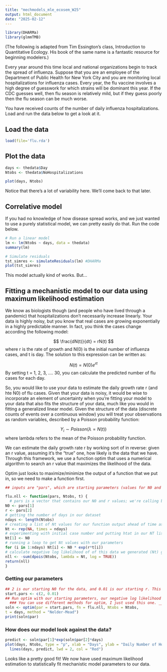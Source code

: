 ```yaml
---
title: "mechmodels_mle_ecosem_W25"
output: html_document
date: "2025-02-12"
---
```




```r
library(DHARMa)
library(glmmTMB)
```

(The following is adapted from Tim Essington's class, Introduction to Quantitative Ecology. His book of the same name is a fantastic resource for beginning modelers.)

Every year around this time local and national organizations begin to track the spread of influenza.  Suppose that you are an employee of the Department of Public Health for New York City and you are monitoring local hospitalizations for influenza cases. Every year, the flu vaccine involves a high degree of guesswork for which strains will be dominant this year. If the CDC guesses well, then flu season is relatively mild, but if they guess poorly then the flu season can be much worse.

You have received counts of the number of daily influenza hospitalizations. Load and run the data below to get a look at it.

## Load the data
```r
load(file='flu.rda')
```

## Plot the data
```r
days <- thedata$Day
Ntobs <- thedata$NoHospitalizations

plot(days, Ntobs)
```
Notice that there's a lot of variability here. We'll come back to that later. 

## Correlative model

If you had no knowledge of how disease spread works, and we just wanted to use a purely statistical model, we can pretty easily do that. Run the code below. 
```r
# Run a linear model
lm <- lm(Ntobs ~ days, data = thedata)
summary(lm)

# Simulate residuals
tst_simres <- simulateResiduals(lm) #DHARMa
plot(tst_simres)

```
This model actually kind of works. But...

## Fitting a mechanistic model to our data using maximum likelihood estimation

We know as biologists though (and people who have lived through a pandemic) that hospitalizations don't necessarily increase linearly. Your data is highly noisy, but you know that real cases are growing exponentially in a highly predictable manner.  In fact, you think the cases change according the following model:

$$
\frac{dN(t)}{dt} = rN(t)
$$
where r is the rate of growth and N(0) is the initial number of influenza cases, and t is day.  The solution to this expression can be written as:

$$
N(t) = N(0)e^{rt}
$$
By setting t = 1, 2, 3, .... 30, you can calculate the predicted number of flu cases for each day. 

So, you would like to use your data to estimate the daily growth rate r (and hte N0) of flu cases. Given that your data is noisy, it would be wise to incorporate an element of uncertainty when you're fitting your model to your data that also fits the structure of your data, much like you would in fitting a generalized linear model. Given the structure of the data (discrete counts of events over a continuous window) you will treat your observations as random variables, described by a Poisson probability function:

$$
Y_i \sim Poisson(\lambda = N(t))
$$
where lambda refers to the mean of the Poisson probability function.


We can estimate the daily growth rate r by working sort of in reverse: given an r value, assuming it's the "true" one, how likely is the data that we have. Through this framework, we use a function optim that uses a numerical algorithm to search an r value that maximizes the likelihood of the data. 

Optim just looks to maximize/minimize the output of a function that we put in, so we need to make a function first.  

```r
## inputs are "pars", which are starting parameters (values for N0 and r) and following parameters that optim will put in; "Ntobs", which is our data, and "t" or_____________________________

flu.nll <- function(pars, Ntobs, t) {
  # pars is a vector that contains our N0 and r values; we're calling both and putting them into variables
N0 <- pars[1]
r <- pars[2]
# getting the number of days in our dataset
ndays <- length(Ntobs)
# creating a list of Nt values for our function output ahead of time as it makes the algorithm go faster
Nt <- rep(NA, times = ndays)
# experimenting with initial case number and putting htat in our NT list
Nt[1] <- N0
# running a loop to get Nt values with our parameters
for (i in 1:ndays) Nt[i] <- N0 * exp(r*t[i])
# calculate negative log likelihood of of this data we generated (Nt) given our data (Ntobs)
nll <- -sum(dpois(Ntobs, lambda = Nt, log = TRUE))
return(nll)
}

```

### Getting our parameters
```r
## 2 is our starting N0 for the data, and 0.01 is our starting r. This seems reasonable given what the data looks like.
start.pars <- c(2, 0.01)
## Run optim with our starting parameters, our negative log likelihood function, and our data to get parameters
  ### You can use different methods for optim, I just used this one. _________________________
soln <- optim(par = start.pars, fn = flu.nll, Ntobs = Ntobs,
t = days, method = "Nelder-Mead")
print(soln$par)
```


### How does our model look against the data?
```r
predict <- soln$par[1]*exp(soln$par[2]*days)
plot(days, Ntobs, type = "p", xlab = "Days", ylab = "Daily Number of Hospitalizations", las = 1) +
  lines(days, predict, lwd = 2, col = "Red")
```

Looks like a pretty good fit! We now have used maximum likelihood estimation to statistically fit mechanistic model parameters to our data. 



